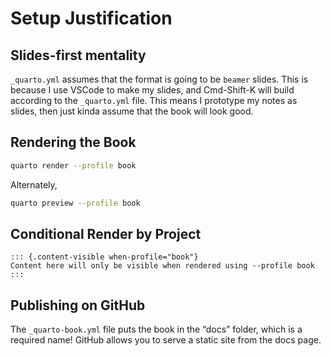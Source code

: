 # Setup Justification

## Slides-first mentality

`_quarto.yml` assumes that the format is going to be `beamer` slides. This is because I use VSCode to make my slides, and Cmd-Shift-K will build according to the `_quarto.yml` file. This means I prototype my notes as slides, then just kinda assume that the book will look good.

## Rendering the Book

```sh
quarto render --profile book
```

Alternately,

```sh
quarto preview --profile book
```

## Conditional Render by Project

```
::: {.content-visible when-profile="book"}
Content here will only be visible when rendered using --profile book
:::
```

## Publishing on GitHub

The `_quarto-book.yml` file puts the book in the "docs" folder, which is a required name! GitHub allows you to serve a static site from the docs page.

